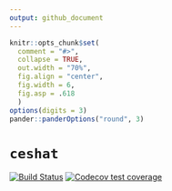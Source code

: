 ```yaml
---
output: github_document
---
```


```r
knitr::opts_chunk$set(
  comment = "#>",
  collapse = TRUE,
  out.width = "70%",
  fig.align = "center",
  fig.width = 6,
  fig.asp = .618
  )
options(digits = 3)
pander::panderOptions("round", 3)
```

# `ceshat`

[![Build Status](https://travis-ci.org/ygeunkim/ceshat.svg?branch=master)](https://travis-ci.org/ygeunkim/ceshat)
[![Codecov test coverage](https://codecov.io/gh/ygeunkim/ceshat/branch/master/graph/badge.svg)](https://codecov.io/gh/ygeunkim/ceshat?branch=master)
